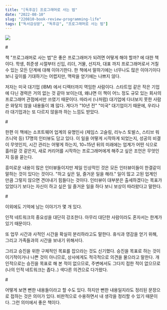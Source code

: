 ```yaml
---
title: "[독후감] 프로그래머로 사는 법"
date: "2022-08-10"
slug: "220810-book-review-programming-life"
tags: ["독서감상문", "독후감", "프로그래머로 사는 법"]
---
```


![](./bookcover.jpg)

\#

책 "프로그래머로 사는 법"은 좋은 프로그래머가 되려면 어떻게 해야 할까? 에 대한 책이다. 학생, 취준생 시절부터 신입, 리더, 거물, 선지자, 대표 까지 프로그래머로서 거칠 수 있는 모든 단계에 대해 이야기한다. 한 책에서 말하기에는 너무나도 많은 이야기이다 보니 깊이를 기대하기는 어렵지만, 맥락을 얻기에는 나쁘지 않다.

저자는 미국 대기업 (IBM) 에서 디렉터까지 역임한 사람이다. 스타트업 같은 작은 기업에 다닌 경력은 거의 없는 것 같아 보이는데, 왜냐면 이 책이 어느 정도 규모 있는 회사의 프로그래머 관점에서만 쓰였기 때문이다. 따라서 (나처럼) 대기업에 다녀보지 못한 사람은 와닿지 않을 내용들이 꽤 많다. 게다가 "10년 전" "미국" 대기업이기 때문에, 우리나라 대기업과는 또 다르지 않을까 하는 느낌도 받았다.

\#

한편 이 책에는 소프트웨어 업계의 유명인사 (제임스 고슬링, 리누스 토발스, 스티브 워즈니악 등) 17명의 인터뷰도 담고 있다. 이 일을 어떻게 시작하게 되었는지, 성공의 비결이 무엇인지, 시간 관리는 어떻게 하는지, 10~15년 뒤의 미래에는 업계가 어떤 식으로 흘러갈 것 같은지, 새로 커리어를 시작하는 프로그래머에게 해주고 싶은 조언은 무엇인지 등을 묻는다.

흥미로운 내용이 많은 인터뷰들이지만 제일 인상적인 것은 모든 인터뷰이들이 한결같이 말하는 것이 있다는 것이다. "하고 싶은 일, 즐거운 일을 해라." 일이 많고 고된 업계인 만큼 그렇지 않으면 견뎌내기 힘들다는 것이다. 인터뷰이 대부분은 출세하겠다는 목표가 있었다기 보다는 자신이 하고 싶은 일 즐거운 일을 하다 보니 보상이 따라왔다고 말한다.

\#

이외에도 기억에 남는 이야기가 몇 개 있다.

인적 네트워크의 중요성을 대단히 강조한다. 아무리 대단한 사람이라도 혼자서는 한계가 있기 때문이다.

또 업무 시간과 사적인 시간을 확실히 분리하라고도 말한다. 휴식과 영감을 얻기 위해, 그리고 가족들과의 시간을 보내기 위해서다.

그리고 승진을 위한 구체적인 목표를 잡으라는 것도 신기했다. 승진을 목표로 하는 것이 이기적이거나 나쁜 것이 아니므로, 상사에게도 적극적으로 의견을 물으라고 말한다. 개인적으로는 승진을 목표로 해 본 적이 없으므로, 주변에서도 그다지 접한 적이 없으므로 (나의 인적 네트워크는 좁다..) 색다른 의견으로 다가왔다.

\#

어떻게 보면 뻔한 내용들이라고 할 수도 있다. 하지만 뻔한 내용일지라도 정리된 문장으로 접하는 것은 의미가 있다. 비판적으로 수용하면서 내 생각을 정리할 수 있기 때문이다. 그런 의미에서 좋은 책이다.
